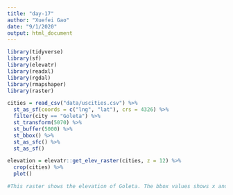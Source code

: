 ```yaml
---
title: "day-17"
author: "Xuefei Gao"
date: "9/1/2020"
output: html_document
---
```

```r
library(tidyverse)
library(sf)
library(elevatr)
library(readxl)
library(rgdal)
library(rmapshaper)
library(raster)

cities = read_csv("data/uscities.csv") %>%
  st_as_sf(coords = c("lng", "lat"), crs = 4326) %>%
  filter(city == "Goleta") %>%
  st_transform(5070) %>%
  st_buffer(5000) %>%
  st_bbox() %>%
  st_as_sfc() %>%
  st_as_sf()

elevation = elevatr::get_elev_raster(cities, z = 12) %>%
  crop(cities) %>%
  plot()

#This raster shows the elevation of Goleta. The bbox values shows x and y range. The z value 12 shows the zoom over the plane, and the scale on the right shows the elevation are in meters. 
```
